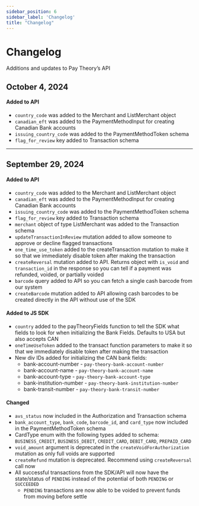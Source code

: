 ```yaml
---
sidebar_position: 6
sidebar_label: 'Changelog'
title: "Changelog"
---
```


# Changelog
Additions and updates to Pay Theory’s API

## October 4, 2024
#### Added to API
* `country_code` was added to the Merchant and ListMerchant object
* `canadian_eft` was added to the PaymentMethodInput for creating Canadian Bank accounts
* `issuing_country_code` was added to the PaymentMethodToken schema
* `flag_for_review` key added to Transaction schema

***

## September 29, 2024
#### Added to API
* `country_code` was added to the Merchant and ListMerchant object
* `canadian_eft` was added to the PaymentMethodInput for creating Canadian Bank accounts
* `issuing_country_code` was added to the PaymentMethodToken schema
* `flag_for_review` key added to Transaction schema
* `merchant` object of type ListMerchant was added to the Transaction schema
* `updateTransactionInReview` mutation added to allow someone to approve or decline flagged transactions
* `one_time_use_token` added to the createTransaction mutation to make it so that we immediately disable token after making the transaction
* `createReversal` mutation added to API. Returns object with `is_void` and `transaction_id` in the response so you can tell if a payment was refunded, voided, or partially voided
* `barcode` query added to API so you can fetch a single cash barcode from our system
* `createBarcode` mutation added to API allowing cash barcodes to be created directly in the API without use of the SDK
#### Added to JS SDK
* `country` added to the payTheoryFields function to tell the SDK what fields to look for when initializing the Bank Fields. Defaults to USA but also accepts CAN
* `oneTimeUseToken` added to the transact function parameters to make it so that we immediately disable token after making the transaction
* New div IDs added for initializing the CAN bank fields:
  * bank-account-number - `pay-theory-bank-account-number`
  * bank-account-name - `pay-theory-bank-account-name`
  * bank-account-type - `pay-theory-bank-account-type`
  * bank-institution-number - `pay-theory-bank-institution-number`
  * bank-transit-number - `pay-theory-bank-transit-number`
#### Changed
* `avs_status` now included in the Authorization and Transaction schema
* `bank_account_type`, `bank_code`, `barcode_id`, and `card_type` now included in the PaymentMethodToken schema
* CardType enum with the following types added to schema: `BUSINESS_CREDIT`, `BUSINESS_DEBIT`, `CREDIT_CARD`, `DEBIT_CARD`, `PREPAID_CARD`
* `void_amount` argument is deprecated in the `createVoidForAuthorization` mutation as only full voids are supported
* `createRefund` mutation is deprecated. Recommend using `createReversal` call now
* All successful transactions from the SDK/API will now have the state/status of `PENDING` instead of the potential of both `PENDING` or `SUCCEEDED`
  * `PENDING` transactions are now able to be voided to prevent funds from moving before settle
